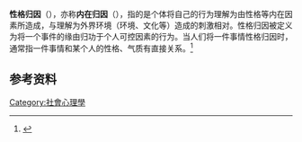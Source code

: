 {{expand|time=2017-04-02T15:35:15+00:00}}
'''性格归因'''（{{lang-en|Dispositional attribution}}），亦称'''内在归因'''（{{lang-en|Internal attribution}}），指的是个体将自己的行为理解为由性格等内在因素所造成，与理解为外界环境（环境、文化等）造成的刺激相对。性格归因被定义为将一个事件的缘由归功于个人可控因素的行为。当人们将一件事情性格归因时，通常指一件事情和某个人的性格、气质有直接关系。<ref>{{cite web|title=SparkNotes: Social Psychology: Attribution|url=http://www.sparknotes.com/psychology/psych101/socialpsychology/section3.rhtml|website=www.sparknotes.com|language=en|access-date=2017-05-02|archive-date=2018-01-06|archive-url=https://web.archive.org/web/20180106041216/http://www.sparknotes.com/psychology/psych101/socialpsychology/section3.rhtml|dead-url=no}}</ref>

== 参考资料 ==
{{reflist}}
[[Category:社會心理學|Category:社會心理學]]